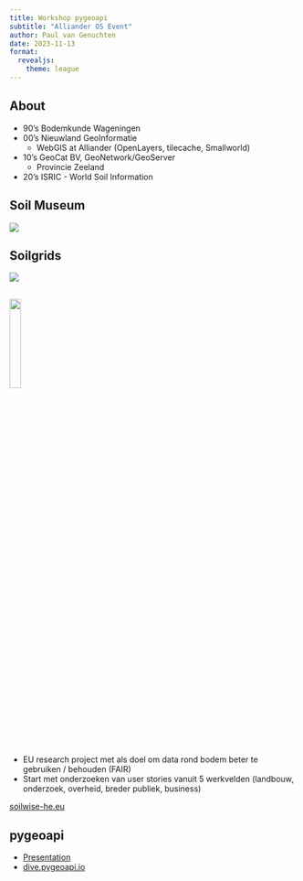 ```yaml
---
title: Workshop pygeoapi 
subtitle: "Alliander OS Event"
author: Paul van Genuchten
date: 2023-11-13
format:
  revealjs: 
    theme: league
---
```


## About

- 90's Bodemkunde Wageningen
- 00's Nieuwland GeoInformatie
  - WebGIS at Alliander (OpenLayers, tilecache, Smallworld)
- 10's GeoCat BV, GeoNetwork/GeoServer
  - Provincie Zeeland
- 20's ISRIC - World Soil Information

## Soil Museum

![](https://wsm.isric.org/images/background/bg5.jpg)

## Soilgrids

![](https://www.researchgate.net/publication/313817639/figure/fig4/AS:462883822804995@1487371512248/Examples-of-covariates-used-to-generate-SoilGrids-TWI-is-the-Topographic-Wetness-Index_Q320.jpg)

## ![](https://soilwise-he.eu/wp-content/uploads/2023/11/soilwise-white-logo.png){width="20%"}

- EU research project met als doel om data rond bodem beter te gebruiken / behouden (FAIR)
- Start met onderzoeken van user stories vanuit 5 werkvelden (landbouw, onderzoek, overheid, breder publiek, business)

[soilwise-he.eu](https://soilwise-he.eu)

## pygeoapi

- [Presentation](https://pygeoapi.io/presentations/foss4g2023)
- [dive.pygeoapi.io](https://dive.pygeoapi.io)
